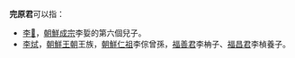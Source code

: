'''完原君'''可以指：

* [[李𢢝|李𢢝]]，[[朝鮮成宗|朝鮮成宗]]李娎的第六個兒子。
* [[李烒|李烒]]，[[朝鮮王朝|朝鮮王朝]]王族，[[朝鮮仁祖|朝鮮仁祖]]李倧曾孫，[[福善君|福善君]]李柟子、[[福昌君|福昌君]]李楨養子。

{{disambig|Cat=三字封號消歧義}}